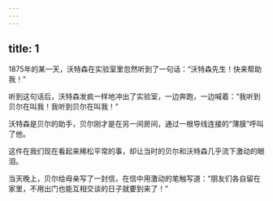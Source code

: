 ```yaml
---
---
---
```

title: 1
---



1875年的某一天，沃特森在实验室里忽然听到了一句话：“沃特森先生！快来帮助我！”

听到这句话后，沃特森发疯一样地冲出了实验室，一边奔跑，一边喊着：“我听到贝尔在叫我！我听到贝尔在叫我！”

沃特森是贝尔的助手，贝尔刚才是在另一间房间，通过一根导线连接的“薄膜”呼叫了他。

这件在我们现在看起来稀松平常的事，却让当时的贝尔和沃特森几乎流下激动的眼泪。

当天晚上，贝尔给母亲写了一封信，在信中用激动的笔触写道：“朋友们各自留在家里，不用出门也能互相交谈的日子就要到来了！”